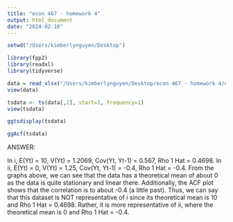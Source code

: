 ```yaml
---
title: "econ 467 - homework 4"
output: html_document
date: "2024-02-16"
---
```


```r
setwd("/Users/kimberlynguyen/Desktop")

library(fpp2)
library(readxl)
library(tidyverse)

data = read_xlsx("/Users/kimberlynguyen/Desktop/econ 467 - homework 4/data4.xlsx")
view(data)

tsdata <- ts(data[,2], start=1, frequency=1)
view(tsdata)
```

```r
ggtsdisplay(tsdata)
```

```r
ggAcf(tsdata)
```

ANSWER:

In i, E(Yt) = 10, V(Yt) = 1.2069, Cov(Yt, Yt-1) = 0.567, Rho 1 Hat = 0.4698. In ii, E(Yt) = 0, V(Yt) = 1.25, Cov(Yt, Yt-1) = -0.4, Rho 1 Hat = -0.4. From the graphs above, we can see that the data has a theoretical mean of about 0 as the data is quite stationary and linear there. Additionally, the ACF plot shows that the correlation is to about -0.4 (a little past). Thus, we can say that this dataset is NOT representative of i since its theoretical mean is 10 and Rho 1 Hat = 0.4698. Rather, it is more representative of ii, where the theoretical mean is 0 and Rho 1 Hat = -0.4.
